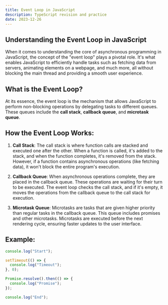 ```yaml
---
title: Event Loop in JavaScript
description: TypeScript revision and practice
date: 2023-12-26
---
```


## Understanding the Event Loop in JavaScript

When it comes to understanding the core of asynchronous programming in JavaScript, the concept of the "event loop" plays a pivotal role. It's what enables JavaScript to efficiently handle tasks such as fetching data from servers, animating elements on a webpage, and much more, all without blocking the main thread and providing a smooth user experience.

## What is the Event Loop?

At its essence, the event loop is the mechanism that allows JavaScript to perform non-blocking operations by delegating tasks to different queues. These queues include the **call stack**, **callback queue**, and **microtask queue**.

## How the Event Loop Works:

1. **Call Stack**: The call stack is where function calls are stacked and executed one after the other. When a function is called, it's added to the stack, and when the function completes, it's removed from the stack. However, if a function contains asynchronous operations (like fetching data), it won't block the entire program's execution.

2. **Callback Queue**: When asynchronous operations complete, they are placed in the callback queue. These operations are waiting for their turn to be executed. The event loop checks the call stack, and if it's empty, it moves the operations from the callback queue to the call stack for execution.

3. **Microtask Queue**: Microtasks are tasks that are given higher priority than regular tasks in the callback queue. This queue includes promises and other microtasks. Microtasks are executed before the next rendering cycle, ensuring faster updates to the user interface.

## Example:

```javascript
console.log("Start");

setTimeout(() => {
  console.log("Timeout");
}, 0);

Promise.resolve().then(() => {
  console.log("Promise");
});

console.log("End");
```
